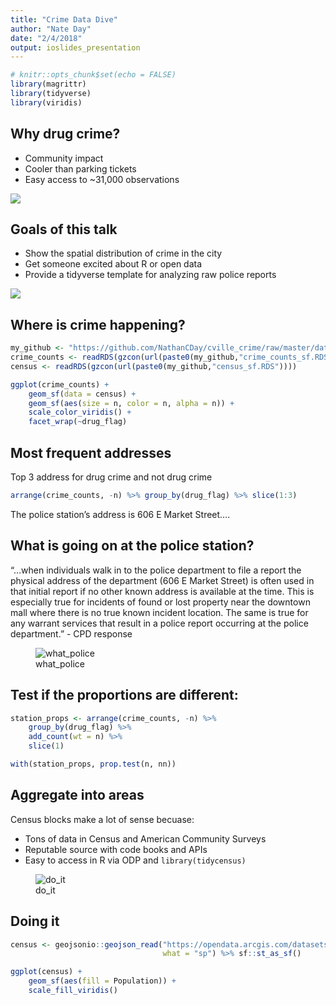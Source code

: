 ```yaml
---
title: "Crime Data Dive"
author: "Nate Day"
date: "2/4/2018"
output: ioslides_presentation
---
```


```r
# knitr::opts_chunk$set(echo = FALSE)
library(magrittr)
library(tidyverse)
library(viridis)
```

## Why drug crime?

- Community impact
- Cooler than parking tickets
- Easy access to ~31,000 observations

![](images/the_wire.gif)

## Goals of this talk

- Show the spatial distribution of crime in the city
- Get someone excited about R or open data
- Provide a tidyverse template for analyzing raw police reports

![](images/excited.gif)


## Where is crime happening?
<!-- ![](images/crime_hotspots.png) -->

```r
my_github <- "https://github.com/NathanCDay/cville_crime/raw/master/data/"
crime_counts <- readRDS(gzcon(url(paste0(my_github,"crime_counts_sf.RDS"))))
census <- readRDS(gzcon(url(paste0(my_github,"census_sf.RDS"))))

ggplot(crime_counts) +
    geom_sf(data = census) +
    geom_sf(aes(size = n, color = n, alpha = n)) +
    scale_color_viridis() +
    facet_wrap(~drug_flag) 
```


## Most frequent addresses
Top 3 address for drug crime and not drug crime
```r
arrange(crime_counts, -n) %>% group_by(drug_flag) %>% slice(1:3)
```

The police station's address is 606 E Market Street....

## What is going on at the police station?

"...when individuals walk in to the police department to file a report the physical address of the department (606 E Market Street) is often used in that initial report if no other known address is available at the time. This is especially true for incidents of found or lost property near the downtown mall where there is no true known incident location. The same is true for any warrant services that result in a police report occurring at the police department." - CPD response

![what_police](images/what_police.gif)

## Test if the proportions are different:

```r
station_props <- arrange(crime_counts, -n) %>%
    group_by(drug_flag) %>%
    add_count(wt = n) %>%
    slice(1)

with(station_props, prop.test(n, nn))
```

## Aggregate into areas

Census blocks make a lot of sense becuase:

- Tons of data in Census and American Community Surveys
- Reputable source with code books and APIs
- Easy to access in R via ODP and `library(tidycensus)`

![do_it](images/do_it.gif)

## Doing it
```r
census <- geojsonio::geojson_read("https://opendata.arcgis.com/datasets/e60c072dbb734454a849d21d3814cc5a_14.geojson",
                                  what = "sp") %>% sf::st_as_sf()

ggplot(census) +
    geom_sf(aes(fill = Population)) +
    scale_fill_viridis()
```


## 

